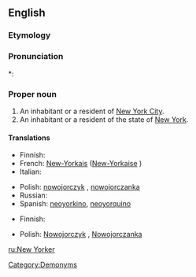 ==English==

===Etymology===
{{suffix|New York|er}}

===Pronunciation===
*: {{rhymes|ɔː(r)kə(r)}}

===Proper noun===
{{en-proper noun|New Yorkers}}

# An inhabitant or a resident of [[New York City]].
# An inhabitant or a resident of the state of [[New York]].

====Translations====
{{trans-top|An inhabitant or a resident of New York City}}
* Finnish: {{t-|fi|newyorkilainen}}
* French: [[New-Yorkais]] {{m}} ([[New-Yorkaise]] {{f}})
* Italian: {{t-|it|newyorkese|m|f}}
{{trans-mid}}
* Polish: [[nowojorczyk]] {{m}}, [[nowojorczanka]] {{f}}
* Russian: {{t-|ru|нью-йоркец|m|sc=Cyrl}}
* Spanish: [[neoyorkino]], [[neoyorquino]] {{m}}
{{trans-bottom}}

{{trans-top|An inhabitant or a resident of the state of New York}}
* Finnish: {{t-|fi|newyorkilainen}}
{{trans-mid}}
* Polish: [[Nowojorczyk]] {{m}}, [[Nowojorczanka]] {{f}}
{{trans-bottom}}

[[Category:Demonyms]]

[[ru:New Yorker]]